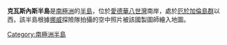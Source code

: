 {{unreferenced|time=2013-10-27T04:52:53+00:00}}
{{coord|67|2|S|57|0|E|source:GNIS|display=title}}

'''克瓦斯內斯半島'''是[[南極洲|南極洲]]的[[半島|半島]]，位於[[愛德華八世灣|愛德華八世灣]]南岸，處於[[厄於加倫島群|厄於加倫島群]]以西，該半島根據[[挪威|挪威]]探險隊拍攝的空中照片被該國製圖師繪入地圖。

{{Antarctica-geo-stub}}
[[Category:南極洲半島|Category:南極洲半島]]